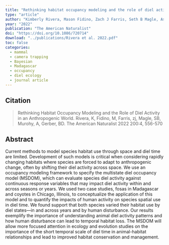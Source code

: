 ```yaml
---
title: "Rethinking habitat occupancy modeling and the role of diel activity in an anthropogenic world"
type: "article"
author: "Kimberly Rivera, Mason Fidino, Zach J Farris, Seth B Magle, Asia Murphy, Brian D Gerber"
year: "2022"
publication: "The American Naturalist"
doi: "https://doi.org/10.1086/720714"
download: "../publications/Rivera et al. 2022.pdf"
toc: false
categories:
  - mammal
  - camera trapping
  - Bayesian
  - Madagascar
  - occupancy
  - diel ecology
  - journal article
---
```


## Citation 

> Rethinking Habitat Occupancy Modeling and the Role of Diel Activity in an Anthropogenic World. Rivera, K, Fidino, M, Farris, zj, Magle, SB, Murohy, A, Gerber, BD. The American Naturalist 2022 200:4, 556-570

## Abstract

Current methods to model species habitat use through space and diel time are limited. Development of such models is critical when considering rapidly changing habitats where species are forced to adapt to anthropogenic change, often by shifting their diel activity across space. We use an occupancy modeling framework to specify the multistate diel occupancy model (MSDOM), which can evaluate species diel activity against continuous response variables that may impact diel activity within and across seasons or years. We used two case studies, fosas in Madagascar and coyotes in Chicago, Illinois, to conceptualize the application of this model and to quantify the impacts of human activity on species spatial use in diel time. We found support that both species varied their habitat use by diel states—in and across years and by human disturbance. Our results exemplify the importance of understanding animal diel activity patterns and how human disturbance can lead to temporal habitat loss. The MSDOM will allow more focused attention in ecology and evolution studies on the importance of the short temporal scale of diel time in animal-habitat relationships and lead to improved habitat conservation and management.
